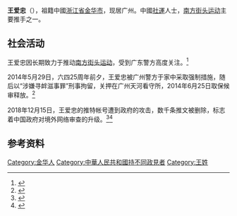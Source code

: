 {{Infobox person
| 圖像       = 
| 圖像大小   =  
| 圖像說明   = 
| 姓名       = 王爱忠
| 英文名     = 
| 出生日期   = {{Birth date and age|1976|12|13}} 
| 出生地     = {{CHN}}[[浙江省|浙江省]][[金华市|金华市]]
| 死亡日期   = 
| 死亡地     = 
| 居住地     = 广州
| 政治運動   =[[南方街头运动|南方街头运动]]
| 國籍       = 中国
| 種族       = [[漢族|漢族]]
| 語言       = 中文
| 教育程度   = 大学本科
| 母校       = 广州中医药大学
| 職業       = [[商人|商人]]
| 活躍時期   = 2008年至今
| 配偶       = 王贺楠
}}
'''王爱忠'''（{{bd|1976年|catIdx=w王}}），祖籍中國[[浙江省|浙江省]][[金华市|金华市]]，现居广州。中國[[社運|社運]]人士，[[南方街头运动|南方街头运动]]主要推手之一。

==社会活动==
王爱忠因长期致力于推动[[南方街头运动|南方街头运动]]，受到广东警方高度关注。<ref>{{Cite web |url=http://cn.rfi.fr/%E4%B8%AD%E5%9B%BD/20140601-%E4%B8%96%E7%95%8C%E6%8A%A5%EF%BC%9A%E6%A1%80%E9%AA%9C%E4%B8%8D%E9%A9%AF%E7%9A%84%E5%B9%BF%E4%B8%9C%E8%A1%97%E5%A4%B4%E6%B4%BB%E5%8A%A8%E5%88%86%E5%AD%90/ |title=法国世界报：桀骜不驯的广东街头活动分子 |accessdate=2015-03-19 |archive-date=2015-04-02 |archive-url=https://web.archive.org/web/20150402135005/http://cn.rfi.fr/%E4%B8%AD%E5%9B%BD/20140601-%E4%B8%96%E7%95%8C%E6%8A%A5%EF%BC%9A%E6%A1%80%E9%AA%9C%E4%B8%8D%E9%A9%AF%E7%9A%84%E5%B9%BF%E4%B8%9C%E8%A1%97%E5%A4%B4%E6%B4%BB%E5%8A%A8%E5%88%86%E5%AD%90/ |dead-url=no }}</ref>

2014年5月29日，六四25周年前夕，王爱忠被广州警方于家中采取强制措施，随后以“涉嫌寻衅滋事罪”刑事拘留，关押在广州天河看守所，2014年6月25日取保候审释放。<ref>{{Cite web |url=http://www.voachinese.com/content/wife-of-chinese-activtiest-calls-for-his-release-20140625/1944360.html |title=美国之音：中国网友要求释放南方街头活跃人士王爱忠 |accessdate=2015-03-19 |archive-date=2015-04-02 |archive-url=https://web.archive.org/web/20150402113736/http://www.voachinese.com/content/wife-of-chinese-activtiest-calls-for-his-release-20140625/1944360.html |dead-url=no }}</ref>

2018年12月15日，王爱忠的推特帐号遭到政府的攻击，数千条推文被删除，标志着中国政府对境外网络审查的升级。<ref>{{Cite web|title=网络审查再升级：中国推特用户遭政府盘查或拘留|url=https://cn.nytimes.com/business/20190111/china-twitter-censorship-online/|accessdate=|author=|date=2019-01-11|format=|publisher=纽约时报中文网|language=|archive-date=2019-09-01|archive-url=https://web.archive.org/web/20190901020617/https://cn.nytimes.com/business/20190111/china-twitter-censorship-online/|dead-url=no}}</ref><ref>{{Cite web|title=Twitter Users in China Face Detention and Threats in New Beijing Crackdown|url=https://www.nytimes.com/2019/01/10/business/china-twitter-censorship-online.html|accessdate=|author=|date=2019-01-10|format=|publisher=The New York Times|language=|archive-date=2019-09-01|archive-url=https://web.archive.org/web/20190901020025/https://www.nytimes.com/2019/01/10/business/china-twitter-censorship-online.html|dead-url=no}}</ref>{{不可靠来源|time=2021-03-23T18:22:25+00:00}}
<!--==家庭==
妻子王贺楠，吉林人，育有一女-->

== 参考资料 ==
{{reflist}}

{{DEFAULTSORT:Wang AiZhong}}
[[Category:金华人|Category:金华人]]
[[Category:中華人民共和國持不同政見者|Category:中華人民共和國持不同政見者]]
[[Category:王姓|Category:王姓]]